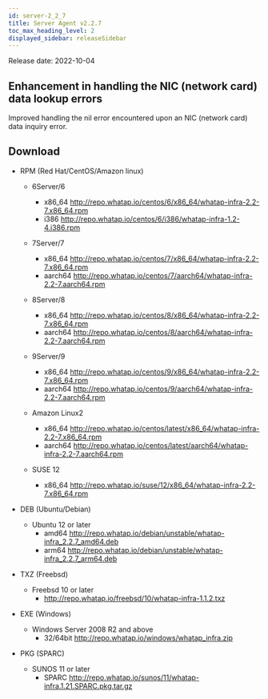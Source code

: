 ```yaml
---
id: server-2_2_7
title: Server Agent v2.2.7
toc_max_heading_level: 2
displayed_sidebar: releaseSidebar
---
```


Release date: 2022-10-04

## Enhancement in handling the NIC (network card) data lookup errors

Improved handling the nil error encountered upon an NIC (network card) data inquiry error. 

## Download

- RPM (Red Hat/CentOS/Amazon linux)

  - 6Server/6 
    - x86_64 http://repo.whatap.io/centos/6/x86_64/whatap-infra-2.2-7.x86_64.rpm 
    - i386 http://repo.whatap.io/centos/6/i386/whatap-infra-1.2-4.i386.rpm

  - 7Server/7 
    - x86_64 http://repo.whatap.io/centos/7/x86_64/whatap-infra-2.2-7.x86_64.rpm 
    - aarch64 http://repo.whatap.io/centos/7/aarch64/whatap-infra-2.2-7.aarch64.rpm

  - 8Server/8 
    - x86_64 http://repo.whatap.io/centos/8/x86_64/whatap-infra-2.2-7.x86_64.rpm 
    - aarch64 http://repo.whatap.io/centos/8/aarch64/whatap-infra-2.2-7.aarch64.rpm

  - 9Server/9 
    - x86_64 http://repo.whatap.io/centos/9/x86_64/whatap-infra-2.2-7.x86_64.rpm 
    - aarch64 http://repo.whatap.io/centos/9/aarch64/whatap-infra-2.2-7.aarch64.rpm

  - Amazon Linux2
    - x86_64 http://repo.whatap.io/centos/latest/x86_64/whatap-infra-2.2-7.x86_64.rpm 
    - aarch64 http://repo.whatap.io/centos/latest/aarch64/whatap-infra-2.2-7.aarch64.rpm

  - SUSE 12
    - x86_64 http://repo.whatap.io/suse/12/x86_64/whatap-infra-2.2-7.x86_64.rpm

- DEB (Ubuntu/Debian)

  - Ubuntu 12 or later
    - amd64 http://repo.whatap.io/debian/unstable/whatap-infra_2.2.7_amd64.deb
    - arm64 http://repo.whatap.io/debian/unstable/whatap-infra_2.2.7_arm64.deb

- TXZ (Freebsd)
  - Freebsd 10 or later
    - http://repo.whatap.io/freebsd/10/whatap-infra-1.1.2.txz

- EXE (Windows)
  - Windows Server 2008 R2 and above
    - 32/64bit http://repo.whatap.io/windows/whatap_infra.zip

- PKG (SPARC)
  - SUNOS 11 or later
    - SPARC http://repo.whatap.io/sunos/11/whatap-infra.1.21.SPARC.pkg.tar.gz
